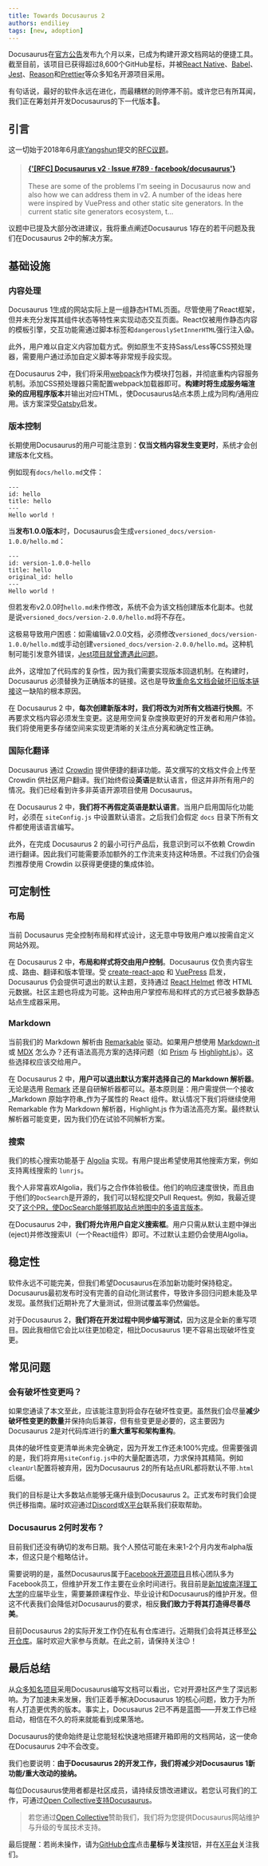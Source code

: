```yaml
---
title: Towards Docusaurus 2
authors: endiliey
tags: [new, adoption]
---
```


Docusaurus在[官方公告](https://v1.docusaurus.io/blog/2017/12/14/introducing-docusaurus)发布九个月以来，已成为构建开源文档网站的便捷工具。截至目前，该项目已获得超过8,600个GitHub星标，并被[React Native](https://facebook.github.io/react-native/)、[Babel](https://babeljs.io/)、[Jest](https://jestjs.io/)、[Reason](https://reasonml.github.io/)和[Prettier](https://prettier.io/)等众多知名开源项目采用。

有句话说，最好的软件永远在进化，而最糟糕的则停滞不前。或许您已有所耳闻，我们正在筹划并开发Docusaurus的下一代版本🎉。

<!--truncate-->

## 引言

这一切始于2018年6月底[Yangshun](https://github.com/yangshun)提交的[RFC议题](https://github.com/facebook/docusaurus/issues/789)。

<blockquote>
  <h4>
    <a href="https://github.com/facebook/docusaurus/issues/789">
      {'[RFC] Docusaurus v2 · Issue #789 · facebook/docusaurus'}
    </a>
  </h4>
  These are some of the problems I'm seeing in Docusaurus now and also how we can
  address them in v2. A number of the ideas here were inspired by VuePress and other
  static site generators. In the current static site generators ecosystem, t...
</blockquote>

议题中已提及大部分改进建议，我将重点阐述Docusaurus 1存在的若干问题及我们在Docusaurus 2中的解决方案。

## 基础设施

### 内容处理

Docusaurus 1生成的网站实际上是一组静态HTML页面。尽管使用了React框架，但并未充分发挥其组件状态等特性来实现动态交互页面。React仅被用作静态内容的模板引擎，交互功能需通过脚本标签和`dangerouslySetInnerHTML`强行注入😱。

此外，用户难以自定义内容加载方式。例如原生不支持Sass/Less等CSS预处理器，需要用户通过添加自定义脚本等非常规手段实现。

在Docusaurus 2中，我们将采用[webpack](https://webpack.js.org/)作为模块打包器，并彻底重构内容服务机制。添加CSS预处理器只需配置webpack加载器即可。**构建时将生成服务端渲染的应用程序版本**并输出对应HTML，使Docusaurus站点本质上成为同构/通用应用。该方案深受[Gatsby](https://github.com/gatsbyjs/gatsby)启发。

### 版本控制

长期使用Docusaurus的用户可能注意到：**仅当文档内容发生变更时**，系统才会创建版本化文档。

例如现有`docs/hello.md`文件：

```text
---
id: hello
title: hello
---
Hello world !
```

当**发布1.0.0版本**时，Docusaurus会生成`versioned_docs/version-1.0.0/hello.md`：

```text
---
id: version-1.0.0-hello
title: hello
original_id: hello
---
Hello world !
```

但若发布v2.0.0时`hello.md`未作修改，系统不会为该文档创建版本化副本。也就是说`versioned_docs/version-2.0.0/hello.md`将不存在。

这极易导致用户困惑：如需编辑v2.0.0文档，必须修改`versioned_docs/version-1.0.0/hello.md`或手动创建`versioned_docs/version-2.0.0/hello.md`。这种机制可能引发意外错误，[Jest项目就曾遭遇此问题](https://github.com/facebook/jest/pull/6758#issuecomment-408274413)。

此外，这增加了代码库的复杂性，因为我们需要实现版本回退机制。在构建时，Docusaurus 必须替换为正确版本的链接。这也是导致[重命名文档会破坏旧版本链接](https://github.com/facebook/docusaurus/issues/845)这一缺陷的根本原因。

在 Docusaurus 2 中，**每次创建新版本时，我们将改为对所有文档进行快照**。不再要求文档内容必须发生变更。这是用空间复杂度换取更好的开发者和用户体验。我们将使用更多存储空间来实现更清晰的关注点分离和确定性正确。

### 国际化翻译

Docusaurus 通过 [Crowdin](https://crowdin.com/) 提供便捷的翻译功能。英文撰写的文档文件会上传至 Crowdin 供社区用户翻译。我们始终假设**英语**是默认语言，但这并非所有用户的情况。我们已经看到许多非英语开源项目使用 Docusaurus。

在 Docusaurus 2 中，**我们将不再假定英语是默认语言**。当用户启用国际化功能时，必须在 `siteConfig.js` 中设置默认语言。之后我们会假定 `docs` 目录下所有文件都使用该语言编写。

此外，在完成 Docusaurus 2 的最小可行产品后，我意识到可以不依赖 Crowdin 进行翻译。因此我们可能需要添加额外的工作流来支持这种场景。不过我们仍会强烈推荐使用 Crowdin 以获得更便捷的集成体验。

## 可定制性

### 布局

当前 Docusaurus 完全控制布局和样式设计，这无意中导致用户难以按需自定义网站外观。

在 Docusaurus 2 中，**布局和样式将交由用户控制**。Docusaurus 仅负责内容生成、路由、翻译和版本管理。受 [create-react-app](https://github.com/facebook/create-react-app) 和 [VuePress](https://vuepress.vuejs.org/) 启发，Docusaurus 仍会提供可退出的默认主题，支持通过 [React Helmet](https://github.com/nfl/react-helmet) 修改 HTML 元数据。社区主题也将成为可能。这种由用户掌控布局和样式的方式已被多数静态站点生成器采用。

### Markdown

当前我们的 Markdown 解析由 [Remarkable](https://github.com/jonschlinkert/remarkable) 驱动。如果用户想使用 [Markdown-it](https://github.com/Markdown-it/Markdown-it) 或 [MDX](https://github.com/mdx-js/mdx) 怎么办？还有语法高亮方案的选择问题（如 [Prism](https://prismjs.com/) 与 [Highlight.js](https://highlightjs.org/)）。这些选择权应该交给用户。

在 Docusaurus 2 中，**用户可以退出默认方案并选择自己的 Markdown 解析器**。无论是选用 [Remark](https://github.com/remarkjs/remark) 还是自研解析器都可以。基本原则是：用户需提供一个接收 _Markdown 原始字符串_作为子属性的 React 组件。默认情况下我们将继续使用 Remarkable 作为 Markdown 解析器，Highlight.js 作为语法高亮方案。最终默认解析器可能变更，因为我们仍在试验不同解析方案。

### 搜索

我们的核心搜索功能基于 [Algolia](https://www.algolia.com/) 实现。有用户提出希望使用其他搜索方案，例如支持离线搜索的 `lunrjs`。

我个人非常喜欢Algolia，我们与之合作体验极佳。他们的响应速度很快，而且由于他们的`DocSearch`是开源的，我们可以轻松提交Pull Request。例如，我最近提交了[这个PR，使DocSearch能够抓取站点地图中的多语言版本](https://github.com/algolia/docsearch-scraper/pull/387)。

在Docusaurus 2中，**我们将允许用户自定义搜索框**。用户只需从默认主题中弹出(eject)并修改搜索UI（一个React组件）即可。不过默认主题仍会使用Algolia。

## 稳定性

软件永远不可能完美，但我们希望Docusaurus在添加新功能时保持稳定。Docusaurus最初发布时没有完善的自动化测试套件，导致许多回归问题未能及早发现。虽然我们近期补充了大量测试，但测试覆盖率仍然偏低。

对于Docusaurus 2，**我们将在开发过程中同步编写测试**，因为这是全新的重写项目。因此我相信它会比以往更加稳定，相比Docusaurus 1更不容易出现破坏性变更。

## 常见问题

### 会有破坏性变更吗？

如果您通读了本文至此，应该能注意到将会存在破坏性变更。虽然我们会尽量**减少破坏性变更的数量**并保持向后兼容，但有些变更是必要的，这主要因为Docusaurus 2是对代码库进行的**重大重写和架构重构**。

具体的破坏性变更清单尚未完全确定，因为开发工作还未100%完成。但需要强调的是，我们将弃用`siteConfig.js`中的大量配置选项，力求保持其精简。例如`cleanUrl`配置将被弃用，因为Docusaurus 2的所有站点URL都将默认不带`.html`后缀。

我们的目标是让大多数站点能够无痛升级到Docusaurus 2。正式发布时我们会提供迁移指南。届时欢迎通过[Discord](https://discord.gg/docusaurus)或[X平台](https://x.com/docusaurus)联系我们获取帮助。

### Docusaurus 2何时发布？

目前我们还没有确切的发布日期。我个人预估可能在未来1-2个月内发布alpha版本，但这只是个粗略估计。

需要说明的是，虽然Docusaurus属于[Facebook开源项目](https://opensource.fb.com/)且核心团队多为Facebook员工，但维护开发工作主要在业余时间进行。我目前是[新加坡南洋理工大学](https://x.com/NTUsg)的应届毕业生，需要兼顾课程作业、毕业设计和Docusaurus的维护开发。但这不代表我们会降低对Docusaurus的要求，相反**我们致力于将其打造得尽善尽美**。

目前Docusaurus 2的实际开发工作仍在私有仓库进行。近期我们会将其迁移至[公开仓库](https://github.com/facebook/docusaurus)。届时欢迎大家参与贡献。在此之前，请保持关注😉！

## 最后总结

从[众多知名项目](https://v1.docusaurus.io/en/users)采用Docusaurus编写文档可以看出，它对开源社区产生了深远影响。为了加速未来发展，我们正着手解决Docusaurus 1的核心问题，致力于为所有人打造更优秀的版本。事实上，Docusaurus 2已不再是蓝图——开发工作已经启动，相信在不久的将来就能看到成果落地。

Docusaurus的使命始终是让您能轻松快速地搭建开箱即用的文档网站，这一使命在Docusaurus 2中不会改变。

我们也要说明：**由于Docusaurus 2的开发工作，我们将减少对Docusaurus 1新功能/重大改动的接纳。**

每位Docusaurus使用者都是社区成员，请持续反馈改进建议。若您认可我们的工作，可通过[Open Collective支持Docusaurus](https://opencollective.com/Docusaurus)。

> 若您通过[Open Collective](https://opencollective.com/Docusaurus)赞助我们，我们将为您提供Docusaurus网站维护与升级的专属技术支持。

最后提醒：若尚未操作，请为[GitHub仓库](https://github.com/facebook/docusaurus)点击**星标**与**关注**按钮，并在[X平台](https://x.com/docusaurus)关注我们。